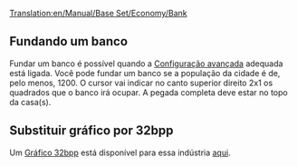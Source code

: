 [[Translation:en/Manual/Base Set/Economy/Bank]]

{{en/Industries|image=Bank.png
|name=Banco
|climates=Temperado, Sub-Ártico, [[en/Sub-Tropical]].
|accepts=Dinheiro (Temperado Apenas),<br> Ouro (Sub-Ártico Apenas),<br> Diamantes (Sub-Tropical Apenas).
|produces=Dinheiro (Temperado Apenas)
|notes=Existem dois gráficos diferentes para essa indústria. O de cima é usado no clima temperado, e o de baixo nos climas Sub-Ártico e Sub-Tropical.<br/>
{{en/Phototable|[[File:en/Tropicalbank.png]]|Sub-Ártico e Sub-Tropical|center}}
}}

==Fundando um banco==
Fundar um banco é possível quando a [[en/Archive/Manual/Settings/Advanced Settings/Economy#Manual primary industry construction method|Configuração avançada]] adequada está ligada. Você pode fundar um banco se a população da cidade é de, pelo menos, 1200. O cursor vai indicar no canto superior direito 2x1 os quadrados que o banco irá ocupar. A pegada completa deve estar no topo da casa(s).

==Substituir gráfico por 32bpp==
Um [[en/Archive/Old 32bpp/32bit Graphics Development#User Info|Gráfico 32bpp]] está disponível para essa indústria [[en/List of downloadable 32bpp tars|aqui]].